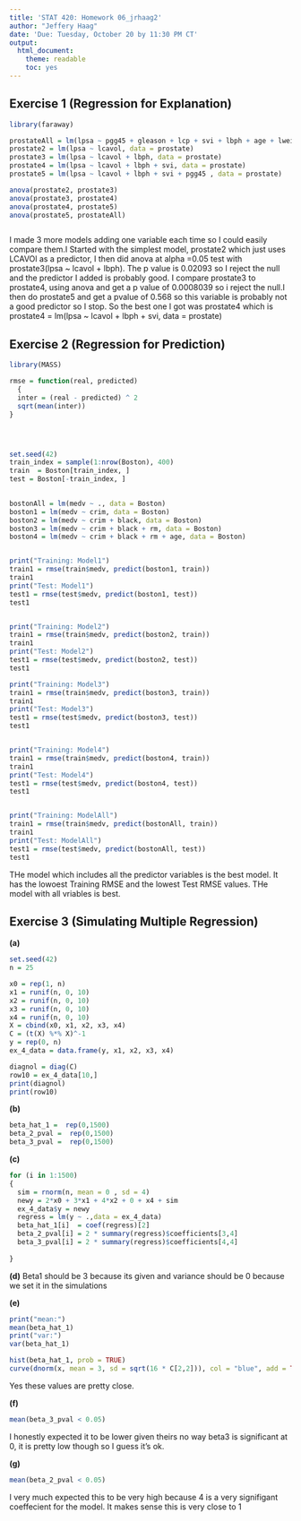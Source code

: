 ---
title: 'STAT 420: Homework 06_jrhaag2'
author: "Jeffery Haag"
date: 'Due: Tuesday, October 20 by 11:30 PM CT'
output:
  html_document:
    theme: readable
    toc: yes
---


## Exercise 1 (Regression for Explanation)
```{r}
library(faraway)

prostateAll = lm(lpsa ~ pgg45 + gleason + lcp + svi + lbph + age + lweight + lcavol, data = prostate)
prostate2 = lm(lpsa ~ lcavol, data = prostate)
prostate3 = lm(lpsa ~ lcavol + lbph, data = prostate)
prostate4 = lm(lpsa ~ lcavol + lbph + svi, data = prostate)
prostate5 = lm(lpsa ~ lcavol + lbph + svi + pgg45 , data = prostate)

anova(prostate2, prostate3)
anova(prostate3, prostate4)
anova(prostate4, prostate5)
anova(prostate5, prostateAll)



```

I made 3 more models adding one variable each time so I could easily compare them.I Started with the simplest model, prostate2 which just uses LCAVOl as a predictor, I then did anova at alpha =0.05 test with prostate3(lpsa ~ lcavol + lbph). The p value is 0.02093  so I reject the null and the predictor I added is probably good. I compare prostate3 to prostate4, using anova and get a p value of 0.0008039 so i reject the null.I then do prostate5 and get a pvalue of 0.568 so this variable is probably not a good predictor so I stop. So the best one I got was prostate4 which is prostate4 = lm(lpsa ~ lcavol + lbph + svi, data = prostate)



## Exercise 2 (Regression for Prediction)


```{r}
library(MASS)

rmse = function(real, predicted) 
  {
  inter = (real - predicted) ^ 2
  sqrt(mean(inter))
}




set.seed(42)
train_index = sample(1:nrow(Boston), 400)
train  = Boston[train_index, ]
test = Boston[-train_index, ]

  
bostonAll = lm(medv ~ ., data = Boston)
boston1 = lm(medv ~ crim, data = Boston)
boston2 = lm(medv ~ crim + black, data = Boston)
boston3 = lm(medv ~ crim + black + rm, data = Boston)
boston4 = lm(medv ~ crim + black + rm + age, data = Boston)


print("Training: Model1")
train1 = rmse(train$medv, predict(boston1, train))
train1
print("Test: Model1")
test1 = rmse(test$medv, predict(boston1, test))
test1


print("Training: Model2")
train1 = rmse(train$medv, predict(boston2, train))
train1
print("Test: Model2")
test1 = rmse(test$medv, predict(boston2, test))
test1

print("Training: Model3")
train1 = rmse(train$medv, predict(boston3, train))
train1
print("Test: Model3")
test1 = rmse(test$medv, predict(boston3, test))
test1


print("Training: Model4")
train1 = rmse(train$medv, predict(boston4, train))
train1
print("Test: Model4")
test1 = rmse(test$medv, predict(boston4, test))
test1


print("Training: ModelAll")
train1 = rmse(train$medv, predict(bostonAll, train))
train1
print("Test: ModelAll")
test1 = rmse(test$medv, predict(bostonAll, test))
test1

```
THe model which includes all the predictor variables is the best model. It has the lowoest Training RMSE and the lowest Test RMSE values. THe model with all vriables is best.


## Exercise 3 (Simulating Multiple Regression)


**(a)** 

```{r}
set.seed(42)
n = 25

x0 = rep(1, n)
x1 = runif(n, 0, 10)
x2 = runif(n, 0, 10)
x3 = runif(n, 0, 10)
x4 = runif(n, 0, 10)
X = cbind(x0, x1, x2, x3, x4)
C = (t(X) %*% X)^-1
y = rep(0, n)
ex_4_data = data.frame(y, x1, x2, x3, x4)

diagnol = diag(C)
row10 = ex_4_data[10,]
print(diagnol)
print(row10)

```

**(b)** 
```{r}
beta_hat_1 =  rep(0,1500)
beta_2_pval =  rep(0,1500)
beta_3_pval =  rep(0,1500)

```
**(c)** 
```{r}


for (i in 1:1500)
{
  sim = rnorm(n, mean = 0 , sd = 4)
  newy = 2*x0 + 3*x1 + 4*x2 + 0 + x4 + sim
  ex_4_data$y = newy
  regress = lm(y ~ .,data = ex_4_data)
  beta_hat_1[i]  = coef(regress)[2]
  beta_2_pval[i] = 2 * summary(regress)$coefficients[3,4]  
  beta_3_pval[i] = 2 * summary(regress)$coefficients[4,4]  
  
}


```
**(d)** 
Beta1 should be 3 because its given and variance should be 0 because we set it in the simulations


**(e)**
```{r}
print("mean:")
mean(beta_hat_1)
print("var:")
var(beta_hat_1)

hist(beta_hat_1, prob = TRUE)
curve(dnorm(x, mean = 3, sd = sqrt(16 * C[2,2])), col = "blue", add = TRUE)
```
Yes these values are pretty close.


**(f)**
```{r}
mean(beta_3_pval < 0.05)

```
I honestly expected it to be lower given theirs no way beta3 is significant at 0, it is pretty low though so I guess it's ok.


**(g)**
```{r}
mean(beta_2_pval < 0.05)

```

I very much expected this to be very high because 4 is a very signifigant coeffecient for the model. It makes sense this is very close to 1